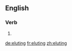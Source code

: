 ==English==

===Verb===
{{head|en}}

# {{present participle of|elute|lang=en}}

[[de:eluting]]
[[fr:eluting]]
[[zh:eluting]]